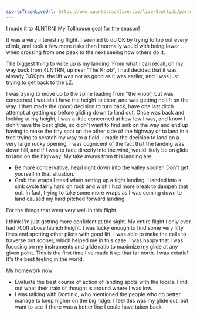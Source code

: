 ```yaml
---
sportsTrackLiveUrl: https://www.sportstracklive.com/live/Scottyob/paragliding/840033?mode=3D
---
```


I made it to 4LNTRN!  My Tollhouse goal for the season!

It was a very interesting flight.  I seemed to do OK by trying to top out every climb, and took a few more risks than I normally would with being lower when crossing from one peak to the next seeing how others do it.

The biggest thing to write up is my landing.  From what I can recall, on my way back from 4LNTRN, up near "The Knob", I had decided that it was already 3:00pm, the lift was not as good as it was earlier, and I was just trying to get back to the LZ.

I was trying to move up to the spine leading from "the knob", but was concerned I wouldn't have the height to clear, and was getting no lift on the way.   I then made the (poor) decision to turn back, have one last ditch attempt at getting up before gliding down to land out.  Once was back and looking at my height, I was a little concerned at how low I was, and know I don't have the best glide, so didn't want to find sink on the way and end up having to make the tiny spot on the other side of the highway or to land in a tree trying to scratch my way to a field.  I made the decision to land on a very large rocky opening.  I was cognicent of the fact that the landing was down hill, and if I was to face directly into the wind, would likely be on glide to land on the highway.  My take aways from this landing are:
- Be more concervative, head right down into the valley sooner.  Don't get yourself in that situation.
- Grab the wraps I need when setting up a tight landing.  I landed into a sink cycle fairly hard on rock and wish I had more break to dampen that out.  In fact, trying to take some more wraps as I was coming down to land caused my hard pitched forward landing.

For the things that went very well in this flight...

I think I'm just getting more confident at the sight.  My entire flight I only ever had 700ft above launch height.  I was lucky enough to find some very lifty lines and spotting other pilots with good lift.  I was able to make the calls to traverse out sooner, which helped me in this case.  I was happy that I was focusing on my instruments and glide ratio to maximize my glide at any given point.  This is the first time I've made it up that far north.  I was extatic!!  It's the best feeling in the world.

My homework now:
- Evaluate the best course of action of landing spots with the locals.  Find out what their train of thought is around where I was low.
- I was talking with Dominic, who mentioned the people who do better manage to keep higher on the big ridge.  I feel this was my glide out, but want to see if there was a better line I could have taken back.
